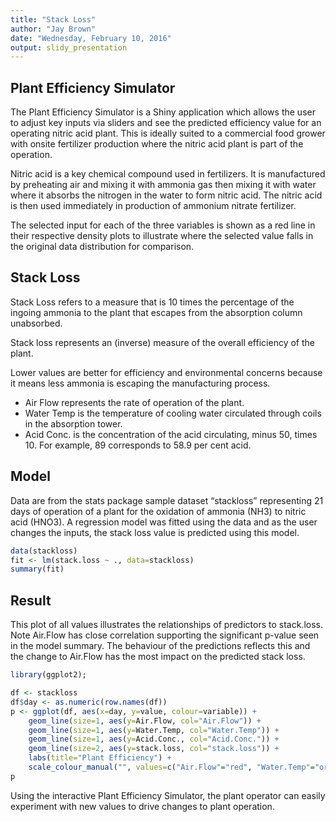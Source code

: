 ```yaml
---
title: "Stack Loss"
author: "Jay Brown"
date: "Wednesday, February 10, 2016"
output: slidy_presentation
---
```


## Plant Efficiency Simulator

The Plant Efficiency Simulator is a Shiny application which allows the user to adjust key inputs via sliders and see the predicted efficiency value for an operating nitric acid plant. This is ideally suited to a commercial food grower with onsite fertilizer production where the nitric acid plant is part of the operation.

Nitric acid is a key chemical compound used in fertilizers. It is manufactured by preheating air and mixing it with ammonia gas then mixing it with water where it absorbs the nitrogen in the water to form nitric acid. The nitric acid is then used immediately in production of ammonium nitrate fertilizer.

The selected input for each of the three variables is shown as a red line in their respective density plots to illustrate where the selected value falls in the original data distribution for comparison.


## Stack Loss

Stack Loss refers to a measure that is 10 times the percentage of the ingoing ammonia to the plant that escapes from the absorption column unabsorbed. 

Stack loss represents an (inverse) measure of the overall efficiency of the plant. 

Lower values are better for efficiency and environmental concerns because it means less ammonia is escaping the manufacturing process.

- Air Flow represents the rate of operation of the plant. 
- Water Temp is the temperature of cooling water circulated through coils in the absorption tower. 
- Acid Conc. is the concentration of the acid circulating, minus 50, times 10. For example, 89 corresponds to 58.9 per cent acid. 

## Model

Data are from the stats package sample dataset "stackloss" representing 21 days of operation of a plant for the oxidation of ammonia (NH3) to nitric acid (HNO3). A regression model was fitted using the data and as the user changes the inputs, the stack loss value is predicted using this model. 

```r
data(stackloss)
fit <- lm(stack.loss ~ ., data=stackloss)
summary(fit)
```

## Result

This plot of all values illustrates the relationships of predictors to stack.loss. Note Air.Flow has close correlation supporting the significant p-value seen in the model summary. The behaviour of the predictions reflects this and the change to Air.Flow has the most impact on the predicted stack loss.

```r
library(ggplot2); 

df <- stackloss
df$day <- as.numeric(row.names(df))
p <- ggplot(df, aes(x=day, y=value, colour=variable)) +
    geom_line(size=1, aes(y=Air.Flow, col="Air.Flow")) +
    geom_line(size=1, aes(y=Water.Temp, col="Water.Temp")) +
    geom_line(size=1, aes(y=Acid.Conc., col="Acid.Conc.")) +
    geom_line(size=2, aes(y=stack.loss, col="stack.loss")) +
    labs(title="Plant Efficiency") +
    scale_colour_manual("", values=c("Air.Flow"="red", "Water.Temp"="orange", "Acid.Conc."="green", "stack.loss"="black"))
p
```

Using the interactive Plant Efficiency Simulator, the plant operator can easily experiment with new values to drive changes to plant operation.
